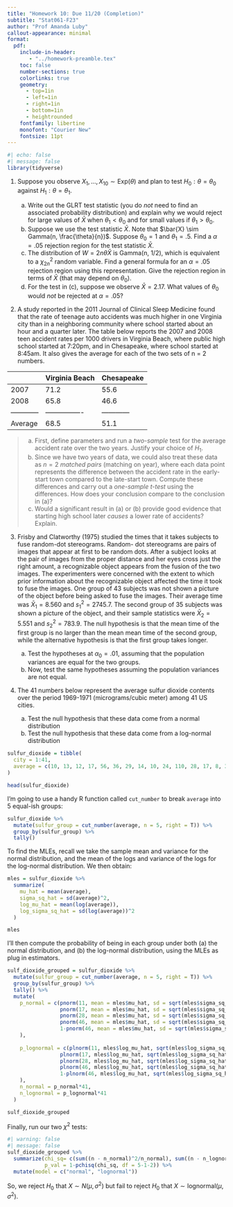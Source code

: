 ```yaml
---
title: "Homework 10: Due 11/20 (Completion)"
subtitle: "Stat061-F23"
author: "Prof Amanda Luby"
callout-appearance: minimal
format:
  pdf:
    include-in-header: 
       - "../homework-preamble.tex"
    toc: false
    number-sections: true
    colorlinks: true
    geometry:
      - top=1in
      - left=1in
      - right=1in
      - bottom=1in
      - heightrounded
    fontfamily: libertine
    monofont: "Courier New"
    fontsize: 11pt
---
```


```r
#| echo: false
#| message: false
library(tidyverse)
```

1.  Suppose you observe $X_1, ..., X_{10} \sim \text{Exp}(\theta)$ and plan to test $H_0: \theta = \theta_0$ against $H_1: \theta = \theta_1$.


    (a) Write out the GLRT test statistic (you do *not* need to find an associated probability distribution) and explain why we would reject for large values of $\bar{X}$ when $\theta_1 < \theta_0$ and for small values if $\theta_1 > \theta_0$.
    (b) Suppose we use the test statistic $\bar{X}$. Note that $\bar{X} \sim Gamma(n, \frac{\theta}{n})$. Suppose $\theta_0 = 1$ and $\theta_1 = .5$. Find a $\alpha=.05$ rejection region for the test statistic $\bar{X}$.
    (c) The distribution of $W = 2n\theta\bar{X}$ is Gamma(n, 1/2), which is equivalent to a $\chi^2_{2n}$ random variable. Find a general formula for an $\alpha = .05$ rejection region using this representation. Give the rejection region in terms of $\bar{X}$ (that may depend on $\theta_0$).
    (d) For the test in (c), suppose we observe $\bar{X} = 2.17$. What values of $\theta_0$ would *not* be rejected at $\alpha = .05$?


2.  A study reported in the 2011 Journal of Clinical Sleep Medicine found that the rate of teenage auto accidents was much higher in one Virginia city than in a neighboring community where school started about an hour and a quarter later. The table below reports the 2007 and 2008 teen accident rates per 1000 drivers in Virginia Beach, where public high school started at 7:20pm, and in Chesapeake, where school started at 8:45am. It also gives the average for each of the two sets of n = 2 numbers.

|            | Virginia Beach | Chesapeake |
|------------|----------------|------------|
| 2007       | 71.2           | 55.6       |
| 2008       | 65.8           | 46.6       |
|------------|----------------|------------|
| Average    | 68.5           | 51.1       |


  > (a) First, define parameters and run a *two-sample* test for the average accident rate over the two years. Justify your choice of $H_1$. 
   (b) Since we have two years of data, we could also treat these data as $n=2$ *matched pairs* (matching on year), where each data point represents the difference between the accident rate in the early-start town compared to the late-start town. Compute these differences and carry out a *one-sample t-test* using the differences. How does your conclusion compare to the conclusion in (a)? 
   (c) Would a significant result in (a) or (b) provide good evidence that starting high school later *causes* a lower rate of accidents? Explain. 

3. Frisby and Clatworthy (1975) studied the times that it takes subjects to fuse random-dot stereograms. Random- dot stereograms are pairs of images that appear at first to be random dots. After a subject looks at the pair of images from the proper distance and her eyes cross just the right amount, a recognizable object appears from the fusion of the two images. The experimenters were concerned with the extent to which prior information about the recognizable object affected the time it took to fuse the images. One group of 43 subjects was not shown a picture of the object before being asked to fuse the images. Their average time was $\bar{X}_1 = 8.560$ and $s_1^2 = 2745.7$. The second group of 35 subjects was shown a picture of the object, and their sample statistics were $\bar{X}_2 = 5.551$ and $s_2^2 = 783.9$. The null hypothesis is that the mean time of the first group is no larger than the mean mean time of the second group, while the alternative hypothesis is that the first group takes longer. 

   (a) Test the hypotheses at $\alpha_0 = .01$, assuming that the population variances are equal for the two groups. 
    (b) Now, test the same hypotheses assuming the population variances are not equal. 

4. The 41 numbers below represent the average sulfur dioxide contents over the period 1969-1971 (micrograms/cubic meter) among 41 US cities. 
   (a) Test the null hypothesis that these data come from a normal distribution
    (b) Test the null hypothesis that these data come from a log-normal distribution 
  
```r
sulfur_dioxide = tibble(
  city = 1:41, 
  average = c(10, 13, 12, 17, 56, 36, 29, 14, 10, 24, 110, 28, 17, 8, 30, 9, 47, 25, 29, 14, 56, 14, 11, 46, 11, 23, 65, 26, 69, 61, 94, 10, 18, 9, 10, 28, 31, 26, 29, 31, 16)
)

head(sulfur_dioxide)
```

I'm going to use a handy R function called `cut_number` to break `average` into 5 equal-ish groups: 

```r
sulfur_dioxide %>%
  mutate(sulfur_group = cut_number(average, n = 5, right = T)) %>%
  group_by(sulfur_group) %>%
  tally()
```

To find the MLEs, recall we take the sample mean and variance for the normal distribution, and the mean of the logs and variance of the logs for the log-normal distribution. We then obtain: 

```r
mles = sulfur_dioxide %>%
  summarize(
    mu_hat = mean(average),
    sigma_sq_hat = sd(average)^2, 
    log_mu_hat = mean(log(average)), 
    log_sigma_sq_hat = sd(log(average))^2
  )

mles
```

I'll then compute the probability of being in each group under both (a) the normal distribution, and (b) the log-normal distribution, using the MLEs as plug in estimators. 


```r
sulf_dioxide_grouped = sulfur_dioxide %>%
  mutate(sulfur_group = cut_number(average, n = 5, right = T)) %>%
  group_by(sulfur_group) %>%
  tally() %>%
  mutate(
    p_normal = c(pnorm(11, mean = mles$mu_hat, sd = sqrt(mles$sigma_sq_hat)),
                 pnorm(17, mean = mles$mu_hat, sd = sqrt(mles$sigma_sq_hat)) - pnorm(11, mean = mles$mu_hat, sd = sqrt(mles$sigma_sq_hat)),
                 pnorm(28, mean = mles$mu_hat, sd = sqrt(mles$sigma_sq_hat)) - pnorm(17, mean = mles$mu_hat, sd = sqrt(mles$sigma_sq_hat)),
                 pnorm(46, mean = mles$mu_hat, sd = sqrt(mles$sigma_sq_hat)) - pnorm(28, mean = mles$mu_hat, sd = sqrt(mles$sigma_sq_hat)),
                 1-pnorm(46, mean = mles$mu_hat, sd = sqrt(mles$sigma_sq_hat))
    ), 
    
    p_lognormal = c(plnorm(11, mles$log_mu_hat, sqrt(mles$log_sigma_sq_hat)),
                 plnorm(17, mles$log_mu_hat, sqrt(mles$log_sigma_sq_hat)) - plnorm(11, mles$log_mu_hat, sqrt(mles$log_sigma_sq_hat)),
                 plnorm(28, mles$log_mu_hat, sqrt(mles$log_sigma_sq_hat)) - plnorm(17, mles$log_mu_hat, sqrt(mles$log_sigma_sq_hat)),
                 plnorm(46, mles$log_mu_hat, sqrt(mles$log_sigma_sq_hat)) - plnorm(28, mles$log_mu_hat, sqrt(mles$log_sigma_sq_hat)),
                 1-plnorm(46, mles$log_mu_hat, sqrt(mles$log_sigma_sq_hat))
    ), 
    n_normal = p_normal*41, 
    n_lognormal = p_lognormal*41
  )

sulf_dioxide_grouped
```

Finally, run our two $\chi^2$ tests: 

```r
#| warning: false
#| message: false
sulf_dioxide_grouped %>%
  summarize(chi_sq= c(sum((n - n_normal)^2/n_normal), sum((n - n_lognormal)^2/n_lognormal)), 
            p_val = 1-pchisq(chi_sq, df = 5-1-2)) %>%
  mutate(model = c("normal", "lognormal"))
```

So, we reject $H_0$ that $X \sim N(\mu, \sigma^2)$ but fail to reject $H_0$ that $X \sim \text{lognormal}(\mu, \sigma^2)$. 

